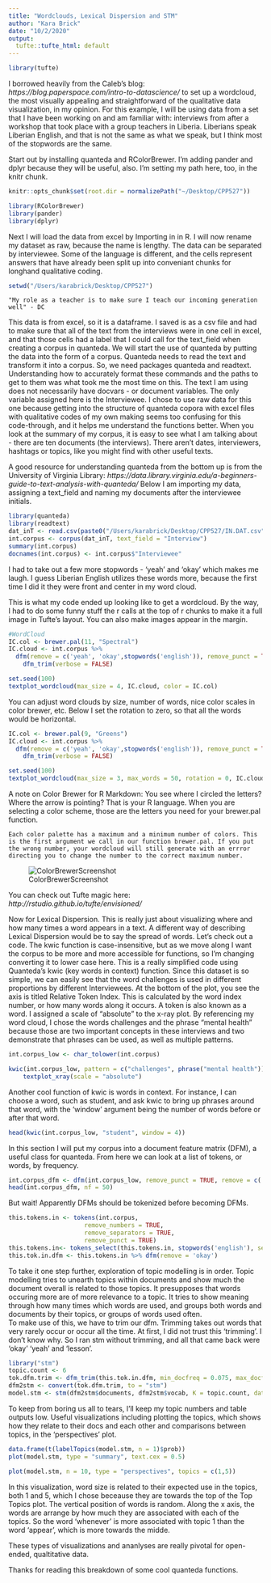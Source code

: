 ```yaml
---
title: "Wordclouds, Lexical Dispersion and STM"
author: "Kara Brick"
date: "10/2/2020"
output:
  tufte::tufte_html: default
---
```

```r
library(tufte)
```
  
I borrowed heavily from the Caleb's blog: <em>https://blog.paperspace.com/intro-to-datascience/</em> to set up a wordcloud, the most visually appealing and straightforward of the qualitative data visualization, in my opinion.
For this example, I will be using data from a set that I have been working on and am familiar with: interviews from after a workshop that took place with a group teachers in Liberia. Liberians speak Liberian English, and that is not the same as what we speak, but I think most of the stopwords are the same. 

Start out by installing quanteda and RColorBrewer. I'm adding pander and dplyr because they will be useful, also. I'm setting my path here, too, in the knitr chunk.
```r
knitr::opts_chunk$set(root.dir = normalizePath("~/Desktop/CPP527"))

library(RColorBrewer)
library(pander)
library(dplyr)
```
Next I will load the data from excel by Importing in in R. I will now rename my dataset as raw, because the name is lengthy. 
The data can be separated by interviewee. Some of the language is different, and the cells represent answers that have already been split up into conveniant chunks for longhand qualitative coding. 
```r
setwd("/Users/karabrick/Desktop/CPP527")
```

```marginfigure
"My role as a teacher is to make sure I teach our incoming generation well" - DC
```
This data is from excel, so it is a dataframe. I saved is as a csv file and had to make sure that all of the text from the interviews were in one cell in excel, and that those cells had a label that I could call for the text_field when creating a corpus in quanteda. 
We will start the use of quanteda by putting the data into the form of a corpus. 
Quanteda needs to read the text and transform it into a corpus. So, we need packages quanteda and readtext. Understanding how to accurately format these commands and the paths to get to them was what took me the most time on this. 
The text I am using does not necessarily have docvars - or document variables. The only variable assigned here is the Interviewee. I chose to use raw data for this one because getting into the structure of quanteda copora with excel files with qualitative codes of my own making seems too confusing for this code-through, and it helps me understand the functions better. When you look at the summary of my corpus, it is easy to see what I am talking about - there are ten documents (the interviews). There aren't dates, interviewers, hashtags or topics, like you might find with other useful texts. 

A good resource for understanding quanteda from the bottom up is from the University of Virginia Library: <em>https://data.library.virginia.edu/a-beginners-guide-to-text-analysis-with-quanteda/</em>
Below I am importing my data, assigning a text_field and naming my documents after the interviewee initials. 

```r
library(quanteda)
library(readtext)
dat_inT <- read.csv(paste0("/Users/karabrick/Desktop/CPP527/IN.DAT.csv"))
int.corpus <- corpus(dat_inT, text_field = "Interview")
summary(int.corpus)
docnames(int.corpus) <- int.corpus$"Interviewee"

```



I had to take out a few more stopwords - 'yeah' and 'okay' which makes me laugh. I guess Liberian English utilizes these words more, because the first time I did it they were front and center in my word cloud. 



This is what my code ended up looking like to get a wordcloud. By the way, I had to do some funny stuff the r calls at the top of r chunks to make it a full image in Tufte's layout. You can also make images appear in the margin. 
```r
#WordCloud
IC.col <- brewer.pal(11, "Spectral")
IC.cloud <- int.corpus %>% 
  dfm(remove = c('yeah', 'okay',stopwords('english')), remove_punct = TRUE) %>%
    dfm_trim(verbose = FALSE)

set.seed(100)
textplot_wordcloud(max_size = 4, IC.cloud, color = IC.col)
```


You can adjust word clouds by size, number of words, nice color scales in color brewer, etc. Below I set the rotation to zero, so that all the words would be horizontal. 




```r
IC.col <- brewer.pal(9, "Greens")
IC.cloud <- int.corpus %>% 
  dfm(remove = c('yeah', 'okay',stopwords('english')), remove_punct = TRUE) %>%
    dfm_trim(verbose = FALSE)

set.seed(100)
textplot_wordcloud(max_size = 3, max_words = 50, rotation = 0, IC.cloud, color = IC.col)
```
   
A note on Color Brewer for R Markdown: You see where I circled the letters? Where the arrow is pointing? That is your R language. When you are selecting a color scheme, those are the letters you need for your brewer.pal function. 


   
```marginfigure
Each color palette has a maximum and a minimum number of colors. This is the first argument we call in our function brewer.pal. If you put the wrong number, your wordcloud will still generate with an errror directing you to change the number to the correct maximum number. 
```
![ColorBrewerScreenshot](/Users/karabrick/Desktop/CPP527/colorb.png)



You can check out Tufte magic here: <em>http://rstudio.github.io/tufte/envisioned/</em>




    
Now for Lexical Dispersion. This is really just about visualizing where and how many times a word appears in a text. A different way of describing Lexical Dispersion would be to say the spread of words. Let's check out a code. 
The kwic function is case-insensitive, but as we move along I want the corpus to be more and more accessible for functions, so I'm changing converting it to lower case here. 
This is a really simplified code using Quanteda's kwic (key words in context) function. Since this dataset is so simple, we can easily see that the word challenges is used in different proportions by different Interviewees. At the bottom of the plot, you see the axis is titled Relative Token Index. This is calculated by the word index number, or how many words along it occurs. A token is also known as a word. I assigned a scale of "absolute" to the x-ray plot.
By referencing my word cloud, I chose the words challenges and the phrase "mental health" because those are two important concepts in these interviews and two demonstrate that phrases can be used, as well as multiple patterns. 


```r
int.corpus_low <- char_tolower(int.corpus)

kwic(int.corpus_low, pattern = c("challenges", phrase("mental health"))) %>%
    textplot_xray(scale = "absolute")
```

Another cool function of kwic is words in context. For instance, I can choose a word, such as student, and ask kwic to bring up phrases around that word, with the 'window' argument being the number of words before or after that word. 
```r
head(kwic(int.corpus_low, "student", window = 4))
```


In this section I will put my corpus into a document feature matrix (DFM), a useful class for quanteda.
From here we can look at a list of tokens, or words, by frequency.



```r
int.corpus_dfm <- dfm(int.corpus_low, remove_punct = TRUE, remove = c('yeah', 'okay', 'first', stopwords('english'), stem = TRUE))
head(int.corpus_dfm, nf = 50)
```


But wait! Apparently DFMs should be tokenized before becoming DFMs. 


```r
this.tokens.in <- tokens(int.corpus,
                     remove_numbers = TRUE,
                     remove_separators = TRUE,
                     remove_punct = TRUE)
this.tokens.in<- tokens_select(this.tokens.in, stopwords('english'), selection='remove')
this.tok.in.dfm <- this.tokens.in %>% dfm(remove = 'okay')
```




To take it one step further, exploration of topic modelling is in order. 
Topic modelling tries to unearth topics within documents and show much the document overall is related to those topics. It presupposes that words occuring more are of more relevance to a topic. It tries to show meaning through how many times which words are used, and groups both words and documents by their topics, or groups of words used often.   
To make use of this, we have to trim our dfm. Trimming takes out words that very rarely occur or occur all the time. At first, I did not trust this 'trimming'. I don't know why. So I ran stm without trimming, and all that came back were 'okay' 'yeah' and 'lesson'. 
```r
library("stm")
topic.count <- 6
tok.dfm.trim <- dfm_trim(this.tok.in.dfm, min_docfreq = 0.075, max_docfreq = 0.90, docfreq_type = "prop") # min 7.5% / max 95%
dfm2stm <- convert(tok.dfm.trim, to = "stm")
model.stm <- stm(dfm2stm$documents, dfm2stm$vocab, K = topic.count, data = dfm2stm$meta, init.type = "Spectral")
```
To keep from boring us all to tears, I'll keep my topic numbers and table outputs low. Useful visualizations including plotting the topics, which shows how they relate to their docs and each other and comparisons between topics, in the 'perspectives' plot. 

```r
data.frame(t(labelTopics(model.stm, n = 1)$prob))
plot(model.stm, type = "summary", text.cex = 0.5)
```
```r
plot(model.stm, n = 10, type = "perspectives", topics = c(1,5))

```
In this visualization, word size is related to their expected use in the topics, both 1 and 5, which I chose beceause they are towards the top of the Top Topics plot. The vertical position of words is random. Along the x axis, the words are arrange by how much they are associated with each of the topics. So the word 'whenever' is more associated with topic 1 than the word 'appear', which is more towards the midde. 

These types of visualizations and ananlyses are really pivotal for open-ended, qualtitative data. 

Thanks for reading this breakdown of some cool quanteda functions. 